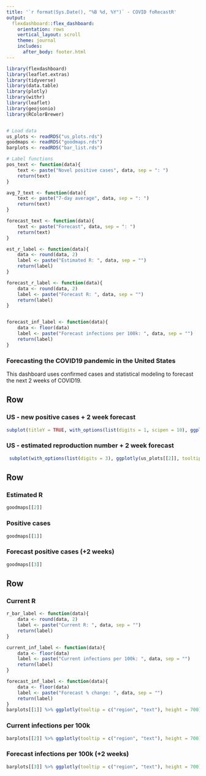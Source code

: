 ```yaml
---
title: '`r format(Sys.Date(), "%B %d, %Y")` - COVID foRecastR'
output: 
  flexdashboard::flex_dashboard:
    orientation: rows
    vertical_layout: scroll
    theme: journal
    includes:
      after_body: footer.html
---
```


```r
library(flexdashboard)
library(leaflet.extras)
library(tidyverse)
library(data.table)
library(plotly)
library(withr)
library(leaflet)
library(geojsonio)
library(RColorBrewer)


# Load data
us_plots <- readRDS("us_plots.rds")
goodmaps <- readRDS("goodmaps.rds")
barplots <- readRDS("bar_list.rds")

# Label functions
pos_text <- function(data){
    text <- paste("Novel positive cases", data, sep = ": ")
    return(text)
}

avg_7_text <- function(data){
    text <- paste("7-day average", data, sep = ": ")
    return(text)
}

forecast_text <- function(data){
    text <- paste("Forecast", data, sep = ": ")
    return(text)
}

est_r_label <- function(data){
    data <- round(data, 2)
    label <- paste("Estimated R: ", data, sep = "")
    return(label)
}

forecast_r_label <- function(data){
    data <- round(data, 2)
    label <- paste("Forecast R: ", data, sep = "")
    return(label)
}


forecast_inf_label <- function(data){
    data <- floor(data)
    label <- paste("Forecast infections per 100k: ", data, sep = "")
    return(label)
}
```

### Forecasting the COVID19 pandemic in the United States
This dashboard uses confirmed cases and statistical modeling to forecast the next 2 weeks of COVID19.


Row {data-width=1000}
------------------------------------------------------------------

### US - new positive cases +  2 week forecast

```r
subplot(titleY = TRUE, with_options(list(digits = 1, scipen = 10), ggplotly(us_plots[[1]], tooltip = c("date", "text")))) %>% style(hoverinfo = "skip", traces = c(3,4,5))
```

### US - estimated reproduction number + 2 week forecast
```r
 subplot(with_options(list(digits = 3), ggplotly(us_plots[[2]], tooltip = c("date", "text"))), titleY = TRUE) %>% style(hoverinfo = "skip", traces = c(0,1,2,3,4,5,6))
```

Row {.tabset}
-----------------------------------------------------------------------
### Estimated R
```r
goodmaps[[2]]
```

### Positive cases
```r
goodmaps[[1]]
```

### Forecast positive cases (+2 weeks)
```r
goodmaps[[3]]
```

Row
-----------------------------------------------------------------------
### Current R  

```r

r_bar_label <- function(data){
    data <- round(data, 2)
    label <- paste("Current R: ", data, sep = "")
    return(label)
}

current_inf_label <- function(data){
    data <- floor(data)
    label <- paste("Current infections per 100k: ", data, sep = "")
    return(label)
}

forecast_inf_label <- function(data){
    data <- floor(data)
    label <- paste("Forecast % change: ", data, sep = "")
    return(label)
}
barplots[[1]] %>% ggplotly(tooltip = c("region", "text"), height = 700) %>% layout(xaxis = list(side = "top"))

```

### Current infections per 100k  

```r
barplots[[2]] %>% ggplotly(tooltip = c("region", "text"), height = 700) %>% layout(xaxis = list(side = "top"))

```

### Forecast infections per 100k (+2 weeks)  

```r
barplots[[3]] %>% ggplotly(tooltip = c("region", "text"), height = 700) %>% layout(xaxis = list(side = "top"))

```
